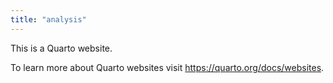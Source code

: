 ```yaml
---
title: "analysis"
---
```


This is a Quarto website.

To learn more about Quarto websites visit <https://quarto.org/docs/websites>.

